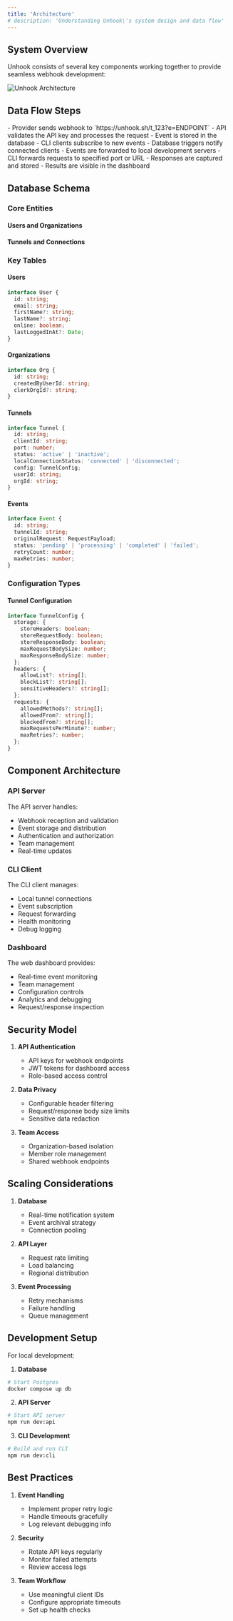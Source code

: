 ```yaml
---
title: 'Architecture'
# description: 'Understanding Unhook\'s system design and data flow'
---
```


## System Overview

Unhook consists of several key components working together to provide seamless webhook development:

<div style={{ display: 'flex', justifyContent: 'center', width: '100%' }}>
  <img src="/images/arch.png" alt="Unhook Architecture" />
</div>

## Data Flow Steps

<Steps>
  <Step title="Webhook Reception">
    - Provider sends webhook to `https://unhook.sh/t_123?e=ENDPOINT`
    - API validates the API key and processes the request
    - Event is stored in the database
  </Step>
  <Step title="Real-time Distribution">
    - CLI clients subscribe to new events
    - Database triggers notify connected clients
    - Events are forwarded to local development servers
  </Step>
  <Step title="Local Processing">
    - CLI forwards requests to specified port or URL
    - Responses are captured and stored
    - Results are visible in the dashboard
  </Step>
</Steps>

## Database Schema

### Core Entities

#### Users and Organizations


#### Tunnels and Connections

### Key Tables

#### Users
```typescript
interface User {
  id: string;
  email: string;
  firstName?: string;
  lastName?: string;
  online: boolean;
  lastLoggedInAt?: Date;
}
```

#### Organizations
```typescript
interface Org {
  id: string;
  createdByUserId: string;
  clerkOrgId?: string;
}
```

#### Tunnels
```typescript
interface Tunnel {
  id: string;
  clientId: string;
  port: number;
  status: 'active' | 'inactive';
  localConnectionStatus: 'connected' | 'disconnected';
  config: TunnelConfig;
  userId: string;
  orgId: string;
}
```

#### Events
```typescript
interface Event {
  id: string;
  tunnelId: string;
  originalRequest: RequestPayload;
  status: 'pending' | 'processing' | 'completed' | 'failed';
  retryCount: number;
  maxRetries: number;
}
```

### Configuration Types

#### Tunnel Configuration
```typescript
interface TunnelConfig {
  storage: {
    storeHeaders: boolean;
    storeRequestBody: boolean;
    storeResponseBody: boolean;
    maxRequestBodySize: number;
    maxResponseBodySize: number;
  };
  headers: {
    allowList?: string[];
    blockList?: string[];
    sensitiveHeaders?: string[];
  };
  requests: {
    allowedMethods?: string[];
    allowedFrom?: string[];
    blockedFrom?: string[];
    maxRequestsPerMinute?: number;
    maxRetries?: number;
  };
}
```

## Component Architecture

### API Server

The API server handles:
- Webhook reception and validation
- Event storage and distribution
- Authentication and authorization
- Team management
- Real-time updates

### CLI Client

The CLI client manages:
- Local tunnel connections
- Event subscription
- Request forwarding
- Health monitoring
- Debug logging

### Dashboard

The web dashboard provides:
- Real-time event monitoring
- Team management
- Configuration controls
- Analytics and debugging
- Request/response inspection

## Security Model

1. **API Authentication**
   - API keys for webhook endpoints
   - JWT tokens for dashboard access
   - Role-based access control

2. **Data Privacy**
   - Configurable header filtering
   - Request/response body size limits
   - Sensitive data redaction

3. **Team Access**
   - Organization-based isolation
   - Member role management
   - Shared webhook endpoints

## Scaling Considerations

1. **Database**
   - Real-time notification system
   - Event archival strategy
   - Connection pooling

2. **API Layer**
   - Request rate limiting
   - Load balancing
   - Regional distribution

3. **Event Processing**
   - Retry mechanisms
   - Failure handling
   - Queue management

## Development Setup

For local development:

1. **Database**
```bash
# Start Postgres
docker compose up db
```

2. **API Server**
```bash
# Start API server
npm run dev:api
```

3. **CLI Development**
```bash
# Build and run CLI
npm run dev:cli
```

## Best Practices

1. **Event Handling**
   - Implement proper retry logic
   - Handle timeouts gracefully
   - Log relevant debugging info

2. **Security**
   - Rotate API keys regularly
   - Monitor failed attempts
   - Review access logs

3. **Team Workflow**
   - Use meaningful client IDs
   - Configure appropriate timeouts
   - Set up health checks